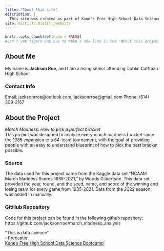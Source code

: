 ```yaml
---
title: "About this site"
description: |
  This site was created as part of Kane's Free High School Data Science Bootcamp
site: distill::distill_website
---
```


```r
knitr::opts_chunk$set(echo = FALSE)
#can't yet figure out how to make a new line in the "about this project" section, had to make another subtitle
```

## About Me
My name is **Jackson Roe**, and I am a rising senior attending Dublin Coffman High School. 

### Contact Info
Email: jacksonrroe@outlook.com, jacksonrroe@gmail.com
Phone: (614) 309-2167

## About the Project
*March Madness: How to pick a perfect bracket*  
This project was designed to analyze every march madness bracket since the 1985 expansion to a 64-team tournament, with the goal of providing people with an easy to understand blueprint of how to pick the best bracket possible.

### Source
The data used for this project came from the Kaggle data set "NCAAM March Madness Scores 1985-2021," by Woody Gilbertson. This data set provided the year, round, and the seed, name, and score of the winning and losing team for every game from 1985-2021. Data from the 2022 season was added in manually. 

### GitHub Repository
Code for this project can be found in the following github repository:
https://github.com/jacksonrroe/march_madness_analysis


“This is data science”  
~Preceptor  
[Kane’s Free High School Data Science Bootcamp](https://bootcamp.davidkane.info)